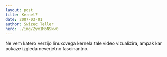 ```yaml
---
layout: post
title: Kernel?
date: 2007-03-01
author: Swizec Teller
hero: ./img/Zyx1MoNSkw0
---
```


Ne vem katero verzijo linuxovega kernela tale video vizualizira, ampak kar pokaze izgleda neverjetno fascinantno.
